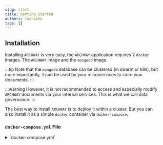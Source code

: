 ```yaml
---
slug: start
title: Getting Started
authors: fachache
tags: []
---
```


## Installation

Installing `ARCHWAY` is very easy, the `ARCHWAY` application requires 2 `docker` images. The `ARCHWAY` image and the `mongodb` image.

:::tip
Note that the `mongodb` database can be clustered (in swarm or k8s), but more importantly, it can be used by your microservices to store your documents.
:::

:::warning
However, it is not recommended to access and especially modify `ARCHWAY` documents via your internal services. This is what we call data governance.
:::

The best way to install `ARCHWAY` is to deploy it within a cluster. But you can also install it as a simple `docker` container via `docker-compose`.

### `docker-compose.yml` File

<details>
  <summary>`docker-compose.yml`</summary>
```yml title="docker-compose.yml"
version: '3.8'
services:
  archway:
    image: ghcr.io/softwarity/archway:latest
    ports:
      - 8080:8080 # non HTTPS
    environment:
      MONGODB_HOST: mongodb 
      MONGODB_DB_NAME: archway
      MONGODB_USER: admin
      MONGODB_PWD: changeit
    networks:
      - net

  mongodb:
    image: mongo # official image  
    environment:
      MONGO_INITDB_DATABASE: archway
      MONGO_INITDB_ROOT_USERNAME: admin
      MONGO_INITDB_ROOT_PASSWORD: changeit
    volumes:
      - mongodb_data:/data/db
    networks:
      - net

volumes:
  mongodb_data:

networks:
  net:
```
</details>

:::tip
Note that the mongodb_data volume does not have a specific destination specified and will therefore be managed by docker.
See [volume](https://docs.docker.com/storage/volumes/) for more details.
:::

:::tip
Note that in the absence of a certificate, HTTPS is not active by default.
[See Enable `HTTPS`](conf/https)
:::

### `docker-compose`

```bash
docker compose -f docker-compose.yml pull
docker compose -f docker-compose.yml up -d
```

### `cluster` `Swarm`

In this example, we will launch `ARCHWAY` in a stack named `myapp`.

```bash
docker stack deploy -c docker-compose.yml myapp
```

### `cluster` `Kubernetes`

To deploy `ARCHWAY` in a kube cluster, it is necessary to use other deployment files.

:::danger
TODO
:::

## Configuration

### Through the interface

:::danger
TODO
:::

### Through JSON files

:::danger
TODO
:::
